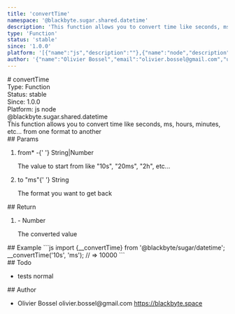```yaml
---
title: 'convertTime'
namespace: '@blackbyte.sugar.shared.datetime'
description: 'This function allows you to convert time like seconds, ms, hours, minutes, etc... from one format to another'
type: 'Function'
status: 'stable'
since: '1.0.0'
platform: '[{"name":"js","description":""},{"name":"node","description":""}]'
author: '{"name":"Olivier Bossel","email":"olivier.bossel@gmail.com","url":"https://blackbyte.space"}'
---
```


<div class="docmap-mdx">
  # convertTime
  <div class="_metas">
    <div class="_type">
      <span class="_type-label">Type:</span>
      <span class="_type-value">Function</span>
    </div>
    <div class="_status">
      <span class="_status-label">Status:</span>
      <span class="_status-value -stable">stable</span>
    </div>
    <div class="_since">
      <span class="_since-label">Since:</span>
      <span class="_since-value">1.0.0</span>
    </div>
    <div class="_platform">
      <span class="_platform-label">Platform:</span>
      <span class="_platform-value -js">js</span>
      <span class="_platform-value -node">node</span>
    </div>
  </div>
  <div class="_namespace">@blackbyte.sugar.shared.datetime</div>
  <div class="_description typo-lead typo-format">
    This function allows you to convert time like seconds, ms, hours, minutes,
    etc... from one format to another
  </div>
  <div class="_params">
    ## Params
    <ol class="_list">
      <li class="_item">
        <span class="_name">
          from<span class="_required">*</span>
        </span>
        <span class="_default">-</span>{' '}
        <span class="_type">String&vert;Number</span>
        <p class="_description">
          The value to start from like &quot;10s&quot;&comma;
          &quot;20ms&quot;&comma; &quot;2h&quot;&comma;
          etc&period;&period;&period;
        </p>
      </li>
      <li class="_item">
        <span class="_name">to</span>
        <span class="_default">&quot;ms&quot;</span>{' '}
        <span class="_type">String</span>
        <p class="_description">The format you want to get back</p>
      </li>
    </ol>
  </div>
  <div class="_return">
    ## Return
    <ol class="_list">
      <li class="_item">
        <span class="_default">-</span>
        <span class="_type">Number</span>
        <p class="_description">The converted value</p>
      </li>
    </ol>
  </div>
  <div class="_examples">
    ## Example ```js import {__convertTime} from '@blackbyte/sugar/datetime';
    __convertTime('10s', 'ms'); // => 10000 ```
  </div>
  <div class="_todo">
    ## Todo
    <ul class="_list">
      <li class="_item">
        <span class="_description">tests</span>
        <span class="_priority -normal">normal</span>
      </li>
    </ul>
  </div>
  <div class="_author">
    ## Author
    <ul class="_list">
      <li class="_item">
        <span class="_name">Olivier Bossel</span>
        <span class="_email">olivier.bossel@gmail.com</span>
        <a href="https://blackbyte.space" target="_blank" class="_url">
          https://blackbyte.space
        </a>
      </li>
    </ul>
  </div>
</div>
